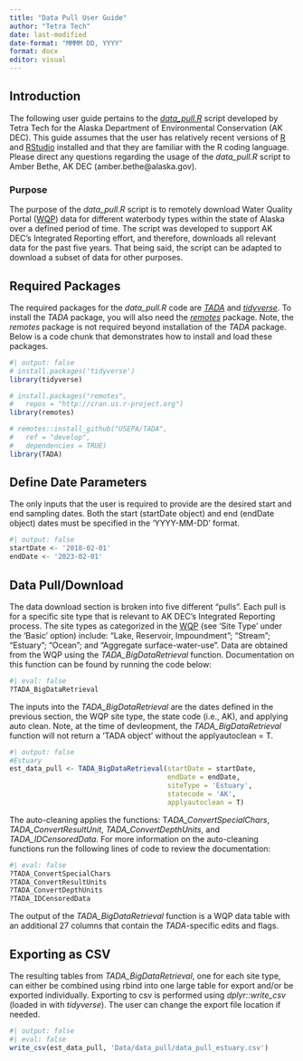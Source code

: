 ```yaml
---
title: "Data Pull User Guide"
author: "Tetra Tech"
date: last-modified
date-format: "MMMM DD, YYYY"
format: docx
editor: visual
---
```


## Introduction

The following user guide pertains to the [*data_pull.R*](https://github.com/KateriSalk/Alaska_IR_Automation/blob/main/Code/3_Data_Pull/data_pull.R) script developed by Tetra Tech for the Alaska Department of Environmental Conservation (AK DEC). This guide assumes that the user has relatively recent versions of [R](https://www.r-project.org/) and [RStudio](https://posit.co/download/rstudio-desktop/) installed and that they are familiar with the R coding language. Please direct any questions regarding the usage of the *data_pull.R* script to Amber Bethe, AK DEC (amber.bethe\@alaska.gov).

### Purpose

The purpose of the *data_pull.R* script is to remotely download Water Quality Portal ([WQP](https://www.waterqualitydata.us/)) data for different waterbody types within the state of Alaska over a defined period of time. The script was developed to support AK DEC's Integrated Reporting effort, and therefore, downloads all relevant data for the past five years. That being said, the script can be adapted to download a subset of data for other purposes.

## Required Packages

The required packages for the *data_pull.R* code are [*TADA*](https://github.com/USEPA/TADA) and [*tidyverse*](https://www.tidyverse.org/). To install the *TADA* package, you will also need the [*remotes*](https://cran.r-project.org/web/packages/remotes/index.html) package. Note, the *remotes* package is not required beyond installation of the *TADA* package. Below is a code chunk that demonstrates how to install and load these packages.

```r
#| output: false
# install.packages('tidyverse')
library(tidyverse)

# install.packages("remotes",
#   repos = "http://cran.us.r-project.org")
library(remotes)

# remotes::install_github("USEPA/TADA",
#   ref = "develop",
#   dependencies = TRUE)
library(TADA)
```

## Define Date Parameters

The only inputs that the user is required to provide are the desired start and end sampling dates. Both the start (startDate object) and end (endDate object) dates must be specified in the 'YYYY-MM-DD' format.

```r
#| output: false
startDate <- '2018-02-01'
endDate <- '2023-02-01'
```

## Data Pull/Download

The data download section is broken into five different "pulls". Each pull is for a specific site type that is relevant to AK DEC's Integrated Reporting process. The site types as categorized in the [WQP](https://www.waterqualitydata.us/) (see 'Site Type' under the 'Basic' option) include: "Lake, Reservoir, Impoundment"; "Stream"; "Estuary"; "Ocean"; and "Aggregate surface-water-use". Data are obtained from the WQP using the *TADA_BigDataRetrieval* function. Documentation on this function can be found by running the code below:

```r
#| eval: false
?TADA_BigDataRetrieval
```

The inputs into the *TADA_BigDataRetrieval* are the dates defined in the previous section, the WQP site type, the state code (i.e., AK), and applying auto clean. Note, at the time of devleopment, the *TADA_BigDataRetrieval* function will not return a 'TADA object' without the applyautoclean = T.

```r
#| output: false
#Estuary
est_data_pull <- TADA_BigDataRetrieval(startDate = startDate,
                                       endDate = endDate,
                                       siteType = 'Estuary',
                                       statecode = 'AK',
                                       applyautoclean = T)
```

The auto-cleaning applies the functions: T*ADA_ConvertSpecialChars*, *TADA_ConvertResultUnit*, *TADA_ConvertDepthUnits*, and *TADA_IDCensoredData*. For more information on the auto-cleaning functions run the following lines of code to review the documentation:

```r
#| eval: false
?TADA_ConvertSpecialChars
?TADA_ConvertResultUnits
?TADA_ConvertDepthUnits
?TADA_IDCensoredData
```

The output of the *TADA_BigDataRetrieval* function is a WQP data table with an additional 27 columns that contain the *TADA*-specific edits and flags.

## Exporting as CSV

The resulting tables from *TADA_BigDataRetrieval*, one for each site type, can either be combined using rbind into one large table for export and/or be exported individually. Exporting to csv is performed using *dplyr::write_csv* (loaded in with *tidyverse*). The user can change the export file location if needed.

```r
#| output: false
#| eval: false
write_csv(est_data_pull, 'Data/data_pull/data_pull_estuary.csv')

```
